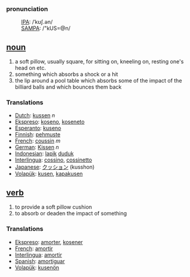 ===pronunciation===
:[[International Phonetic Alphabet|IPA]]: /ˈkʊʃ.ən/
:[[SAMPA]]: /"kUS=@n/

== [[noun]] ==
# a soft pillow, usually square, for sitting on, kneeling on, resting one's head on etc.
# something which absorbs a shock or a hit
# the lip around a pool table which absorbs some of the impact of the billiard balls and which bounces them back 


=== Translations ===
*[[Dutch]]: [[kussen]] ''n''
*[[Ekspreso]]: [[koseno]], [[koseneto]]
*[[Esperanto]]: [[kuseno]]
*[[Finnish]]: [[pehmuste]]
*[[French]]: [[coussin]] ''m''
*[[German]]: [[Kissen]] ''n''
*[[Indonesian]]: [[lapik]] [[duduk]]
*[[Interlingua]]: [[cossino]], [[cossinetto]]
*[[Japanese]]: [[クッション]] (kusshon)
*[[Volapük]]: [[kusen]], [[kapakusen]]

== [[verb]] ==
# to provide a soft pillow cushion
# to absorb or deaden the impact of something

=== Translations ===
*[[Ekspreso]]: [[amorter]], [[kosener]]
*[[French]]: [[amortir]]
*[[Interlingua]]: [[amortir]]
*[[Spanish]]: [[amortiguar]]
*[[Volapük]]: [[kusenön]]